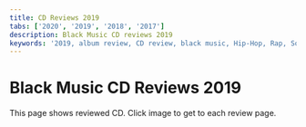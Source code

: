 ```yaml
---
title: CD Reviews 2019
tabs: ['2020', '2019', '2018', '2017']
description: Black Music CD reviews 2019
keywords: '2019, album review, CD review, black music, Hip-Hop, Rap, Soul, R&B'
---
```



# Black Music CD Reviews 2019

<PageDescription>
This page shows reviewed CD. Click image to get to each review page.
</PageDescription>

<Row>
<Column colMd={3} colLg={3} noGutterMdLeft>
<Review1 />
</Column>
<Column colMd={3} colLg={3} noGutterMdLeft>
<Review2 /> 
</Column>
<Column colMd={3} colLg={3} noGutterMdLeft>
<Review3 /> 
</Column>
<Column colMd={3} colLg={3} noGutterMdLeft>
<Review4 /> 
</Column>
</Row>

<Row>
<Column colMd={3} colLg={3} noGutterMdLeft>
<Review5 />
</Column>
<Column colMd={3} colLg={3} noGutterMdLeft>
<Review6 /> 
</Column>
<Column colMd={3} colLg={3} noGutterMdLeft>
<Review7 /> 
</Column>
<Column colMd={3} colLg={3} noGutterMdLeft>
<Review8 /> 
</Column>
</Row>

<Row>
<Column colMd={3} colLg={3} noGutterMdLeft>
<Review9 />
</Column>
<Column colMd={3} colLg={3} noGutterMdLeft>
<Review10 />
</Column>
<Column colMd={3} colLg={3} noGutterMdLeft>
<Review11 />
</Column>
<Column colMd={3} colLg={3} noGutterMdLeft>
<Review12 />
</Column>
</Row>

<Row>
<Column colMd={3} colLg={3} noGutterMdLeft>
<Review13 />
</Column>
<Column colMd={3} colLg={3} noGutterMdLeft>
<Review14 />
</Column>
<Column colMd={3} colLg={3} noGutterMdLeft>
<Review15 />
</Column>
<Column colMd={3} colLg={3} noGutterMdLeft>
<Review16 />
</Column>
</Row>

<Row>
<Column colMd={3} colLg={3} noGutterMdLeft>
<Review17 />
</Column>
<Column colMd={3} colLg={3} noGutterMdLeft>
<Review18 />
</Column>
<Column colMd={3} colLg={3} noGutterMdLeft>
<Review19 />
</Column>
<Column colMd={3} colLg={3} noGutterMdLeft>
<Review20 />
</Column>
</Row>

<Row>
<Column colMd={3} colLg={3} noGutterMdLeft>
<Review21 />
</Column>
<Column colMd={3} colLg={3} noGutterMdLeft>
<Review22 />
</Column>
<Column colMd={3} colLg={3} noGutterMdLeft>
<Review23 />
</Column>
<Column colMd={3} colLg={3} noGutterMdLeft>
<Review24 />
</Column>
</Row>

<Row>
<Column colMd={3} colLg={3} noGutterMdLeft>
<Review25 />
</Column>
<Column colMd={3} colLg={3} noGutterMdLeft>
<Review26 />
</Column>
<Column colMd={3} colLg={3} noGutterMdLeft>
<Review27 />
</Column>
<Column colMd={3} colLg={3} noGutterMdLeft>
<Review28 />
</Column>
</Row>

<Row>
<Column colMd={3} colLg={3} noGutterMdLeft>
<Review29 />
</Column>
<Column colMd={3} colLg={3} noGutterMdLeft>
<Review30 />
</Column>
<Column colMd={3} colLg={3} noGutterMdLeft>
<Review31 />
</Column>
<Column colMd={3} colLg={3} noGutterMdLeft>
<Review32 />
</Column>
</Row>

<Row>
<Column colMd={3} colLg={3} noGutterMdLeft>
<Review33 />
</Column>
<Column colMd={3} colLg={3} noGutterMdLeft>
<Review34 />
</Column>
<Column colMd={3} colLg={3} noGutterMdLeft>
<Review35 />
</Column>
<Column colMd={3} colLg={3} noGutterMdLeft>
<Review36 />
</Column>
</Row>
